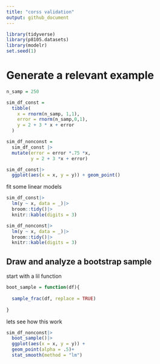 ```yaml
---
title: "corss validation"
output: github_document
---
```




```r
library(tidyverse)
library(p8105.datasets)
library(modelr)
set.seed(1)
```

# Generate a relevant example 
```r
n_samp = 250

sim_df_const = 
  tibble(
    x = rnorm(n_samp, 1,1),
    error = rnorm(n_samp,0,1),
    y = 2 + 3 * x + error
  )

sim_df_nonconst = 
  sim_df_const |>
  mutate(error = error *.75 *x,
         y = 2 + 3 *x + error)

sim_df_const|>
  ggplot(aes(x = x, y = y)) + geom_point()
```


fit some linear models

```r
sim_df_const|>
  lm(y ~ x, data = _)|>
  broom::tidy()|>
  knitr::kable(digits = 3)

sim_df_nonconst|>
  lm(y ~ x, data = _)|>
  broom::tidy()|>
  knitr::kable(digits = 3)
```


## Draw and analyze a bootstrap sample

start with a lil function

```r
boot_sample = function(df){
  
  sample_frac(df, replace = TRUE)
  
}
```

lets see how this work

```r
sim_df_nonconst|>
  boot_sample()|>
  ggplot(aes(x = x, y = y)) + 
  geom_point(alpha = .5)+
  stat_smooth(method = "lm")
```

